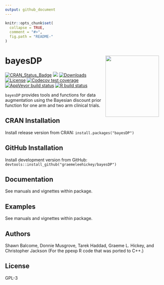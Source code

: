 ```yaml
---
output: github_document
---
```


<!-- README.md is generated from README.Rmd. Please edit that file -->

```r
knitr::opts_chunk$set(
  collapse = TRUE,
  comment = "#>",
  fig.path = "README-"
)
```

# bayesDP <img src="man/figures/hex.png" width = "175" height = "200" align="right" />
<!-- badges: start -->
[![CRAN_Status_Badge](http://www.r-pkg.org/badges/version/bayesDP)](https://CRAN.R-project.org/package=bayesDP)
[![](http://cranlogs.r-pkg.org/badges/bayesDP)](https://CRAN.R-project.org/package=bayesDP)
[![Downloads](http://cranlogs.r-pkg.org/badges/grand-total/bayesDP?color=brightgreen)](http://www.r-pkg.org/pkg/bayesDP)
[![License](https://img.shields.io/badge/license-GPL%20%28%3E=%203%29-brightgreen.svg?style=flat)](http://www.gnu.org/licenses/gpl-3.0.html)
[![Codecov test coverage](https://codecov.io/gh/graemeleehickey/bayesDP/branch/master/graph/badge.svg)](https://codecov.io/gh/graemeleehickey/bayesDP?branch=master)
[![AppVeyor build status](https://ci.appveyor.com/api/projects/status/github/graemeleehickey/bayesDP?branch=master&svg=true)](https://ci.appveyor.com/project/graemeleehickey/bayesDP)
[![R build status](https://github.com/graemeleehickey/bayesDP/workflows/check-standard/badge.svg)](https://github.com/graemeleehickey/bayesDP/actions)
 <!-- badges: end -->
 
`bayesDP` provides tools and functions for data augmentation using the Bayesian discount prior function for one
arm and two arm clinical trials.

## CRAN Installation

Install release version from CRAN: `install.packages("bayesDP")`

## GitHub Installation

Install development version from GitHub:
`devtools::install_github("graemeleehickey/bayesDP")`

## Documentation

See manuals and vignettes within package.

## Examples

See manuals and vignettes within package.

## Authors

Shawn Balcome, Donnie Musgrove, Tarek Haddad, Graeme L. Hickey, and Christopher
Jackson (For the ppexp R code that was ported to C++.)

## License

GPL-3

